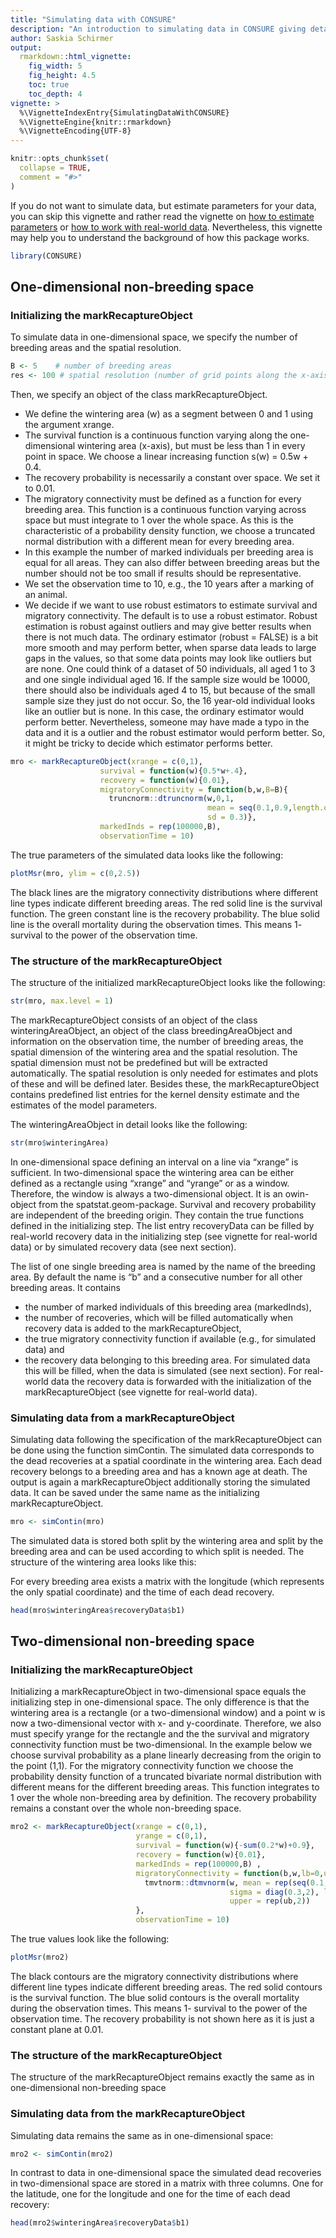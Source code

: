```yaml
---
title: "Simulating data with CONSURE"
description: "An introduction to simulating data in CONSURE giving detailed background information of how the package works"
author: Saskia Schirmer
output:
  rmarkdown::html_vignette:
    fig_width: 5
    fig_height: 4.5
    toc: true
    toc_depth: 4
vignette: >
  %\VignetteIndexEntry{SimulatingDataWithCONSURE}
  %\VignetteEngine{knitr::rmarkdown}
  %\VignetteEncoding{UTF-8}
---
```


```r
knitr::opts_chunk$set(
  collapse = TRUE,
  comment = "#>"
)
```

If you do not want to simulate data, but estimate parameters for your data, you can skip this vignette and rather read the vignette on [how to estimate parameters](EstimatingParametersContinuous.html) or [how to work with real-world data](workingWithRealWorldData.html). Nevertheless, this vignette may help you to understand the background of how this package works.

```r
library(CONSURE)
```


## One-dimensional non-breeding space
### Initializing the markRecaptureObject

To simulate data in one-dimensional space, we specify the number of breeding areas and the spatial resolution.
```r
B <- 5    # number of breeding areas
res <- 100 # spatial resolution (number of grid points along the x-axis)
```

Then, we specify an object of the class markRecaptureObject. 

* We define the wintering area (w) as a segment between 0 and 1 using the argument xrange.
* The survival function is a continuous function varying along the one-dimensional wintering area (x-axis), but must be less than 1 in every point in space. We choose a linear increasing function s(w) = 0.5w + 0.4.
* The recovery probability is necessarily a constant over space. We set it to 0.01.
* The migratory connectivity must be defined as a function for every breeding area. This function is a continuous function varying across space but must integrate to 1 over the whole space. As this is the characteristic of a probability density function, we choose a truncated normal distribution with a different mean for every breeding area. 
* In this example the number of marked individuals per breeding area is equal for all areas. They can also differ between breeding areas but the number should not be too small if results should be representative.
* We set the observation time to 10, e.g., the 10 years after a marking of an animal.
* We decide if we want to use robust estimators to estimate survival and migratory connectivity. The default is to use a robust estimator. Robust estimation is robust against outliers and may give better results when there is not much data. The ordinary estimator (robust = FALSE) is a bit more smooth and may perform better,  when sparse data leads to large gaps in the values, so that some data points may look like outliers but are none. One could think of a dataset of 50 individuals, all aged 1 to 3 and one single individual aged 16. If the sample size would be 10000, there should also be individuals aged 4 to 15, but because of the small sample size they just do not occur. So, the 16 year-old individual looks like an outlier but is none. In this case, the ordinary estimator would perform better. Nevertheless, someone may have made a typo in the data and it is a outlier and the robust estimator would perform better. So, it might be tricky to decide which estimator performs better.

```r
mro <- markRecaptureObject(xrange = c(0,1),
                    survival = function(w){0.5*w+.4},
                    recovery = function(w){0.01},
                    migratoryConnectivity = function(b,w,B=B){
                      truncnorm::dtruncnorm(w,0,1, 
                                            mean = seq(0.1,0.9,length.out = B)[b], 
                                            sd = 0.3)},
                    markedInds = rep(100000,B),
                    observationTime = 10)
```

The true parameters of the simulated data looks like the following:

```r
plotMsr(mro, ylim = c(0,2.5))
```

The black lines are the migratory connectivity distributions where different line types indicate different breeding areas. The red solid line is the survival function. The green constant line is the recovery probability. The blue solid line is the overall mortality during the observation times. This means 1- survival to the power of the observation time.

### The structure of the markRecaptureObject

The structure of the initialized markRecaptureObject looks like the following:

```r

str(mro, max.level = 1)
```

The markRecaptureObject consists of an object of the class winteringAreaObject, an object of the class breedingAreaObject and information on the observation time, the number of breeding areas, the spatial dimension of the wintering area and the spatial resolution. The spatial dimension must not be predefined but will be extracted automatically. The spatial resolution is only needed for estimates and plots of these and will be defined later. Besides these, the markRecaptureObject contains predefined list entries for the kernel density estimate and the estimates of the model parameters.

The winteringAreaObject in detail looks like the following:

```r
str(mro$winteringArea)
```

In one-dimensional space defining an interval on a line via "xrange" is sufficient. In two-dimensional space the wintering area can be either defined as a rectangle using "xrange" and "yrange" or as a window. Therefore, the window is always a two-dimensional object. It is an owin-object from the spatstat.geom-package. Survival and recovery probability are independent of the breeding origin. They contain the true functions defined in the initializing step. The list entry recoveryData can be filled by real-world recovery data in the initializing step (see vignette for real-world data) or by simulated recovery data (see next section).

The list of one single breeding area is named by the name of the breeding area. By default the name is "b" and a consecutive number for all other breeding areas. It contains 

* the number of marked individuals of this breeding area (markedInds),
* the number of recoveries, which will be filled automatically when recovery data is added to the markRecaptureObject, 
* the true migratory connectivity function if available (e.g., for simulated data) and 
* the recovery data belonging to this breeding area. For simulated data this will be filled, when the data is simulated (see next section). For real-world data the recovery data is forwarded with the initialization of the markRecaptureObject (see vignette for real-world data).


### Simulating data from a markRecaptureObject

Simulating data following the specification of the markRecaptureObject can be done using the function simContin. The simulated data corresponds to the dead recoveries at a spatial coordinate in the wintering area. Each dead recovery belongs to a breeding area and has a known age at death. The output is again a markRecaptureObject additionally storing the simulated data. It can be saved under the same name as the initializing markRecaptureObject.

```r
mro <- simContin(mro)
```

The simulated data is stored both split by the wintering area and split by the breeding area and can be used according to which split is needed. The structure of the wintering area looks like this:

For every breeding area exists a matrix with the longitude (which represents the only spatial coordinate) and the time of each dead recovery.

```r
head(mro$winteringArea$recoveryData$b1)
```


## Two-dimensional non-breeding space
### Initializing the markRecaptureObject
Initializing a markRecaptureObject in two-dimensional space equals the initializing step in one-dimensional space. The only difference is that the wintering area is a rectangle (or a two-dimensional window) and a point w is now a two-dimensional vector with x- and y-coordinate. Therefore, we also must specify yrange for the rectangle and the the survival and migratory connectivity function must be two-dimensional. In the example below we choose survival probability as a plane linearly decreasing from the origin to the point (1,1). For the migratory connectivity function we choose the probability density function of a truncated bivariate normal distribution with different means for the different breeding areas. This function integrates to 1 over the whole non-breeding area by definition. The recovery probability remains a constant over the whole non-breeding space.

```r
mro2 <- markRecaptureObject(xrange = c(0,1),
                            yrange = c(0,1),
                            survival = function(w){-sum(0.2*w)+0.9},
                            recovery = function(w){0.01},
                            markedInds = rep(100000,B) ,
                            migratoryConnectivity = function(b,w,lb=0,ub=1,B=B){
                              tmvtnorm::dtmvnorm(w, mean = rep(seq(0.1,0.9,length.out = B)[b],2),
                                                 sigma = diag(0.3,2), lower = rep(lb,2),
                                                 upper = rep(ub,2))
                            },
                            observationTime = 10)
```

The true values look like the following:

```r
plotMsr(mro2)
```

The black contours are the migratory connectivity distributions where different line types indicate different breeding areas. The red solid contours is the survival function. The blue solid contours is the overall mortality during the observation times. This means 1- survival to the power of the observation time. The recovery probability is not shown here as it is just a constant plane at 0.01.

### The structure of the markRecaptureObject

The structure of the markRecaptureObject remains exactly the same as in one-dimensional non-breeding space

### Simulating data from the markRecaptureObject

Simulating data remains the same as in one-dimensional space:

```r
mro2 <- simContin(mro2)
```

In contrast to data in one-dimensional space the simulated dead recoveries in two-dimensional space are stored in a matrix with three columns. One for the latitude, one for the longitude and one for the time of each dead recovery:

```r
head(mro2$winteringArea$recoveryData$b1)
```
